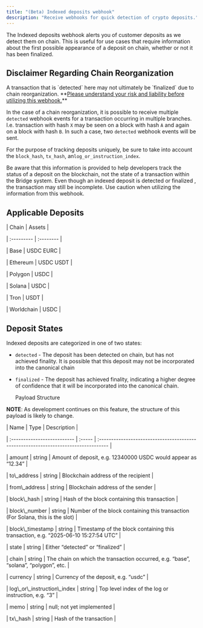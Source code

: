 ```yaml
---
title: "(Beta) Indexed deposits webhook"
description: "Receive webhooks for quick detection of crypto deposits."
---
```


The Indexed deposits webhook alerts you of customer deposits as we detect them on chain. This is useful for use cases that require information about the first possible appearance of a deposit on chain, whether or not it has been finalized.

## Disclaimer Regarding Chain Reorganization

<Danger>
  A transaction that is `detected` here may not ultimately be `finalized` due to chain reorganization. **<u>Please understand your risk and liability before utilizing this webhook.</u>**
</Danger>

In the case of a chain reorganization, it is possible to receive multiple `detected` webhook events for a transaction occurring in multiple branches. I.e. transaction with hash `X` may be seen on a block with hash `A` and again on a block with hash `B`. In such a case, two `detected` webhook events will be sent.

For the purpose of tracking deposits uniquely, be sure to take into account the `block_hash`, `tx_hash`,  an`log_or_instruction_index`.

Be aware that this information is provided to help developers track the status of a deposit on the blockchain, not the state of a transaction within the Bridge system. Even though an indexed deposit is detected or finalized , the transaction may still be incomplete. Use caution when utilizing the information from this webhook.

## Applicable Deposits

| Chain      | Assets    |

| :--------- | :-------- |

| Base       | USDC EURC |

| Ethereum   | USDC USDT |

| Polygon    | USDC      |

| Solana     | USDC      |

| Tron       | USDT      |

| Worldchain | USDC      |

## Deposit States

Indexed deposits are categorized in one of two states:

- `detected` - The deposit has been detected on chain, but has not achieved finality. It is possible that this deposit may not be incorporated into the canonical chain
- `finalized` - The deposit has achieved finality, indicating a higher degree of confidence that it will be incorporated into the canonical chain.

  Payload Structure

**NOTE**: As development continues on this feature, the structure of this payload is likely to change.

| Name                        | Type   | Description                                                                         |

| :-------------------------- | :----- | :---------------------------------------------------------------------------------- |

| amount                      | string | Amount of deposit, e.g. 12340000 USDC would appear as “12.34”                       |

| to\\\_address                 | string | Blockchain address of the recipient                                                 |

| from\\\_address               | string | Blockchain address of the sender                                                    |

| block\\\_hash                 | string | Hash of the block containing this transaction                                       |

| block\\\_number               | string | Number of the block containing this transaction (For Solana, this is the slot)      |

| block\\\_timestamp            | string | Timestamp of the block containing this transaction, e.g. “2025-06-10 15:27:54 UTC”  |

| state                       | string | Either “detected” or “finalized”                                                    |

| chain                       | string | The chain on which the transaction occurred, e.g. “base”, “solana”, “polygon”, etc. |

| currency                    | string | Currency of the deposit, e.g. “usdc”                                                |

| log\\\_or\\\_instruction\\\_index | string | Top level index of the log or instruction, e.g. “3”                                 |

| memo                        | string | null; not yet implemented                                                           |

| tx\\\_hash                    | string | Hash of the transaction                                                             |